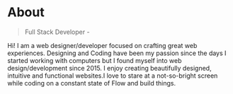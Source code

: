 # About

> Full Stack Developer -

Hi! I am  a web designer/developer focused on crafting great web experiences. Designing and Coding have been my passion since the days I started working with computers but I found myself into web design/development since 2015. I enjoy creating beautifully designed, intuitive and functional websites.I love to stare at a not-so-bright screen while coding on a constant state of Flow and build things.
